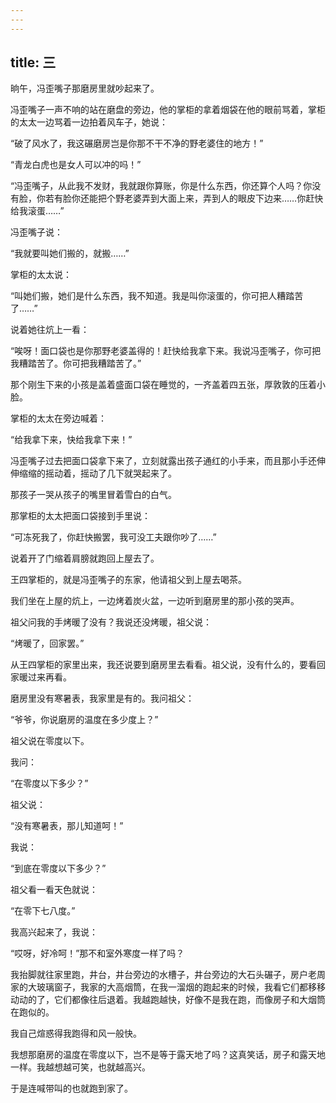 ```yaml
---
---
---
```

title: 三
---



晌午，冯歪嘴子那磨房里就吵起来了。

冯歪嘴子一声不响的站在磨盘的旁边，他的掌柜的拿着烟袋在他的眼前骂着，掌柜的太太一边骂着一边拍着风车子，她说：

“破了风水了，我这碾磨房岂是你那不干不净的野老婆住的地方！”

“青龙白虎也是女人可以冲的吗！”

“冯歪嘴子，从此我不发财，我就跟你算账，你是什么东西，你还算个人吗？你没有脸，你若有脸你还能把个野老婆弄到大面上来，弄到人的眼皮下边来……你赶快给我滚蛋……”

冯歪嘴子说：

“我就要叫她们搬的，就搬……”

掌柜的太太说：

“叫她们搬，她们是什么东西，我不知道。我是叫你滚蛋的，你可把人糟踏苦了……”

说着她往炕上一看：

“唉呀！面口袋也是你那野老婆盖得的！赶快给我拿下来。我说冯歪嘴子，你可把我糟踏苦了。你可把我糟踏苦了。”

那个刚生下来的小孩是盖着盛面口袋在睡觉的，一齐盖着四五张，厚敦敦的压着小脸。

掌柜的太太在旁边喊着：

“给我拿下来，快给我拿下来！”

冯歪嘴子过去把面口袋拿下来了，立刻就露出孩子通红的小手来，而且那小手还伸伸缩缩的摇动着，摇动了几下就哭起来了。

那孩子一哭从孩子的嘴里冒着雪白的白气。

那掌柜的太太把面口袋接到手里说：

“可冻死我了，你赶快搬罢，我可没工夫跟你吵了……”

说着开了门缩着肩膀就跑回上屋去了。

王四掌柜的，就是冯歪嘴子的东家，他请祖父到上屋去喝茶。

我们坐在上屋的炕上，一边烤着炭火盆，一边听到磨房里的那小孩的哭声。

祖父问我的手烤暖了没有？我说还没烤暖，祖父说：

“烤暖了，回家罢。”

从王四掌柜的家里出来，我还说要到磨房里去看看。祖父说，没有什么的，要看回家暖过来再看。

磨房里没有寒暑表，我家里是有的。我问祖父：

“爷爷，你说磨房的温度在多少度上？”

祖父说在零度以下。

我问：

“在零度以下多少？”

祖父说：

“没有寒暑表，那儿知道呵！”

我说：

“到底在零度以下多少？”

祖父看一看天色就说：

“在零下七八度。”

我高兴起来了，我说：

“哎呀，好冷呵！”那不和室外寒度一样了吗？

我抬脚就往家里跑，井台，井台旁边的水槽子，井台旁边的大石头碾子，房户老周家的大玻璃窗子，我家的大高烟筒，在我一溜烟的跑起来的时候，我看它们都移移动动的了，它们都像往后退着。我越跑越快，好像不是我在跑，而像房子和大烟筒在跑似的。

我自己煊惑得我跑得和风一般快。

我想那磨房的温度在零度以下，岂不是等于露天地了吗？这真笑话，房子和露天地一样。我越想越可笑，也就越高兴。

于是连喊带叫的也就跑到家了。